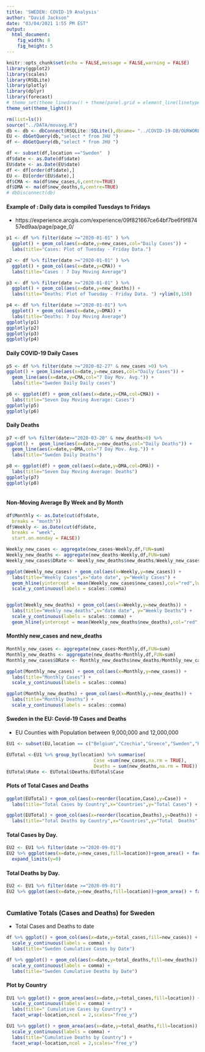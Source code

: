```yaml
---
title: 'SWEDEN: COVID-19 Analysis'
author: "David Jackson"
date: "03/04/2021 1:55 PM EST"
output: 
  html_document: 
    fig_width: 8
    fig_height: 5
---
```


```r
knitr::opts_chunk$set(echo = FALSE,message = FALSE,warning = FALSE)
library(ggplot2)
library(scales)
library(RSQLite)
library(plotly)
library(dplyr)
library(forecast)
# theme_set(theme_linedraw() + theme(panel.grid = element_line(linetype = 'dashed')))
theme_set(theme_light())

```
```r
rm(list=ls())
source("../DATA/movavg.R")
db <- db <- dbConnect(RSQLite::SQLite(),dbname= "../COVID-19-DB/OURWORLD.sqlite3")
EU <- dbGetQuery(db,"select * from JHU ")
df <- dbGetQuery(db,"select * from JHU ")

df <- subset(df,location =="Sweden"  )
df$date <- as.Date(df$date)
EU$date <- as.Date(EU$date)
df <- df[order(df$date),]
EU <- EU[order(EU$date),]
df$CMA <- ma(df$new_cases,6,centre=TRUE)
df$DMA <- ma(df$new_deaths,6,centre=TRUE)
# dbDisconnect(db)
```

#### Example of : Daily data is compiled Tuesdays to Fridays 
* https://experience.arcgis.com/experience/09f821667ce64bf7be6f9f87457ed9aa/page/page_0/

```r
p1 <- df %>% filter(date >="2020-01-01" ) %>%
  ggplot() + geom_col(aes(x=date,y=new_cases,col="Daily Cases")) +
  labs(title="Cases: Plot of Tuesday - Friday Data.")

p2 <- df %>% filter(date >="2020-01-01" ) %>%
  ggplot() + geom_col(aes(x=date,y=CMA)) +
  labs(title="Cases : 7 Day Moving Average")

p3 <- df %>% filter(date >="2020-01-01" ) %>%
  ggplot() + geom_col(aes(x=date,y=new_deaths)) +
  labs(title="Deaths: Plot of Tuesday - Friday Data. ") +ylim(0,150)

p4 <- df %>% filter(date >="2020-01-01") %>%
  ggplot() + geom_col(aes(x=date,y=DMA)) +
  labs(title="Deaths: 7 Day Moving Average")
ggplotly(p1)
ggplotly(p2)
ggplotly(p3)
ggplotly(p4)
```

#### Daily COVID-19 Daily Cases

```r
p5 <- df %>% filter(date >="2020-02-27" & new_cases >0) %>%
ggplot() + geom_line(aes(x=date,y=new_cases,col="Daily Cases")) +
  geom_line(aes(x=date,y=CMA,col="7 Day Mov. Avg.")) +
  labs(title="Sweden Daily Daily cases")

p6 <- ggplot(df) + geom_col(aes(x=date,y=CMA,col=CMA)) + 
  labs(title="Seven Day Moving Average: Cases")
ggplotly(p5)
ggplotly(p6)
```

#### Daily Deaths

```r
p7 <-df %>% filter(date>="2020-03-20" & new_deaths>0) %>%
ggplot() +  geom_line(aes(x=date,y=new_deaths,col="Daily Deaths")) +
  geom_line(aes(x=date,y=DMA,col="7 Day Mov. Avg.")) +
  labs(title="Sweden Daily Deaths") 

p8 <- ggplot(df) + geom_col(aes(x=date,y=DMA,col=DMA)) + 
  labs(title="Seven Day Moving Average: Deaths")
ggplotly(p7)
ggplotly(p8)
  
```

#### Non-Moving Average By Week and By Month

```r
df$Monthly <- as.Date(cut(df$date,
  breaks = "month"))
df$Weekly <- as.Date(cut(df$date,
  breaks = "week",
  start.on.monday = FALSE))

```
```r
Weekly_new_cases <- aggregate(new_cases~Weekly,df,FUN=sum)
Weekly_new_deaths <- aggregate(new_deaths~Weekly,df,FUN=sum)
Weekly_new_cases$DRate <- Weekly_new_deaths$new_deaths/Weekly_new_cases$new_cases

```
```r
ggplot(Weekly_new_cases) + geom_col(aes(x=Weekly,y=new_cases)) + 
  labs(title="Weekly Cases",x="date date", y="Weekly Cases") +
  geom_hline(yintercept = mean(Weekly_new_cases$new_cases),col="red",lwd=1.5) +
  scale_y_continuous(labels = scales::comma) 


ggplot(Weekly_new_deaths) + geom_col(aes(x=Weekly,y=new_deaths)) + 
  labs(title="Weekly new_deaths",x="date date", y="Weekly Deaths") +
  scale_y_continuous(labels = scales::comma) +
  geom_hline(yintercept = mean(Weekly_new_deaths$new_deaths),col="red",lwd=1.5)
``` 

#### Monthly new_cases and new_deaths

```r

Monthly_new_cases <- aggregate(new_cases~Monthly,df,FUN=sum)
Monthly_new_deaths <- aggregate(new_deaths~Monthly,df,FUN=sum)
Monthly_new_cases$DRate <- Monthly_new_deaths$new_deaths/Monthly_new_cases$new_cases

```
```r
ggplot(Monthly_new_cases) + geom_col(aes(x=Monthly,y=new_cases)) +
  labs(title="Monthly Cases") +
  scale_y_continuous(labels = scales::comma)

ggplot(Monthly_new_deaths) + geom_col(aes(x=Monthly,y=new_deaths)) +
  labs(title="Monthly Deaths") +
  scale_y_continuous(labels = scales::comma)
```

#### Sweden in the EU: Covid-19 Cases and Deaths
* EU Counties with Population between 9,000,000 and 12,000,000

```r

EU1 <- subset(EU,location == c("Belgium","Czechia","Greece","Sweden","Hungary","Austria"))

EUTotal <-EU1 %>% group_by(location) %>% summarise(
                                Case =sum(new_cases,na.rm = TRUE),
                                Deaths = sum(new_deaths,na.rm = TRUE))
EUTotal$Rate <- EUTotal$Deaths/EUTotal$Case
```

#### Plots of Total Cases and Deaths

```r
ggplot(EUTotal) + geom_col(aes(x=reorder(location,Case),y=Case)) + 
  labs(title="Total Cases by Country",x="Countries",y="Total Cases") + scale_y_continuous(label=comma)

``` 
```r
ggplot(EUTotal) + geom_col(aes(x=reorder(location,Deaths),y=Deaths)) + 
  labs(title="Total Deaths by Country",x="Countries",y="Total  Deaths") + scale_y_continuous(label=comma)

```

#### Total Cases  by Day.

```r
EU2 <- EU1 %>% filter(date >="2020-09-01")
EU2 %>% ggplot(aes(x=date,y=new_cases,fill=location))+geom_area() + facet_wrap(~location,ncol = 2,scales="free_y") +
  expand_limits(y=0)
```

#### Total Deaths  by Day.

```r
EU2 <- EU1 %>% filter(date >="2020-09-01")
EU2 %>% ggplot(aes(x=date,y=new_deaths,fill=location))+geom_area() + facet_wrap(~location,ncol = 2,scales="free_y") +expand_limits(y=0)
  
```

### Cumlative Totals (Cases and Deaths) for Sweden
* Total Cases and Deaths to date

```r
df %>% ggplot() + geom_col(aes(x=date,y=total_cases,fill=new_cases)) +
  scale_y_continuous(labels = comma) +
  labs(title="Sweden Cumulative Cases by Date")

df %>% ggplot() + geom_col(aes(x=date,y=total_deaths,fill=new_deaths)) +
  scale_y_continuous(labels = comma) +
  labs(title="Sweden Cumulative Deaths by Date")
```

#### Plot by Country

```r
EU1 %>% ggplot() + geom_area(aes(x=date,y=total_cases,fill=location)) +
  scale_y_continuous(labels = comma) +
  labs(title=" Cumulative Cases by Country") +
  facet_wrap(~location,ncol = 2,scales="free_y")

EU1 %>% ggplot() + geom_area(aes(x=date,y=total_deaths,fill=location)) +
  scale_y_continuous(labels = comma) +
  labs(title="Cumulative Deaths by Country") +
  facet_wrap(~location,ncol = 2,scales="free_y")
```

